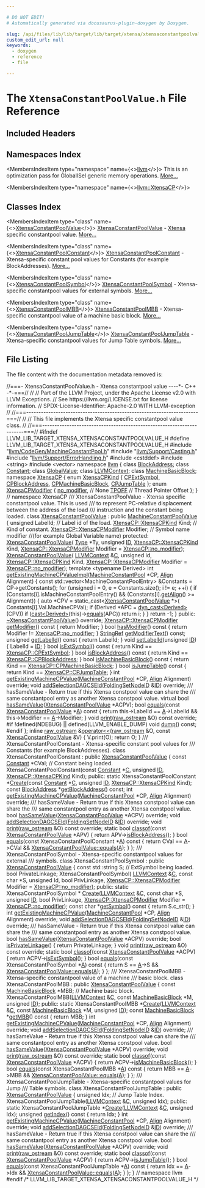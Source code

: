```yaml
---

# DO NOT EDIT!
# Automatically generated via docusaurus-plugin-doxygen by Doxygen.

slug: /api/files/lib/lib/target/lib/target/xtensa/xtensaconstantpoolvalue-h
custom_edit_url: null
keywords:
  - doxygen
  - reference
  - file

---
```





# The `XtensaConstantPoolValue.h` File Reference

<DoxygenPage pluginConfig={pluginConfig}>



## Included Headers

<IncludesList>
<IncludesListItem
  filePath="llvm/CodeGen/MachineConstantPool.h"
  permalink="/docs/api/files/include/include/llvm/include/llvm/codegen/machineconstantpool-h"
  isLocal="true" />
<IncludesListItem
  filePath="llvm/Support/Casting.h"
  permalink="/docs/api/files/include/include/llvm/include/llvm/support/casting-h"
  isLocal="true" />
<IncludesListItem
  filePath="llvm/Support/ErrorHandling.h"
  permalink="/docs/api/files/include/include/llvm/include/llvm/support/errorhandling-h"
  isLocal="true" />
<IncludesListItem
  filePath="cstddef"
  permalink=""
  isLocal="false" />
<IncludesListItem
  filePath="string"
  permalink=""
  isLocal="false" />
<IncludesListItem
  filePath="vector"
  permalink=""
  isLocal="false" />
</IncludesList>

## Namespaces Index

<MembersIndex>

<MembersIndexItem
  type="namespace"
  name={<><a href="/docs/api/namespaces/llvm">llvm</a></>}>
This is an optimization pass for GlobalISel generic memory operations. <a href="/docs/api/namespaces/llvm/#details">More...</a>
</MembersIndexItem>

<MembersIndexItem
  type="namespace"
  name={<><a href="/docs/api/namespaces/llvm/xtensacp">llvm::XtensaCP</a></>}>
</MembersIndexItem>

</MembersIndex>

## Classes Index

<MembersIndex>

<MembersIndexItem
  type="class"
  name={<><a href="/docs/api/classes/llvm/xtensaconstantpoolvalue">XtensaConstantPoolValue</a></>}>
<a href="/docs/api/classes/llvm/xtensaconstantpoolvalue">XtensaConstantPoolValue</a> - <a href="/docs/api/namespaces/llvm/xtensa">Xtensa</a> specific constantpool value. <a href="/docs/api/classes/llvm/xtensaconstantpoolvalue/#details">More...</a>
</MembersIndexItem>

<MembersIndexItem
  type="class"
  name={<><a href="/docs/api/classes/llvm/xtensaconstantpoolconstant">XtensaConstantPoolConstant</a></>}>
<a href="/docs/api/classes/llvm/xtensaconstantpoolconstant">XtensaConstantPoolConstant</a> - Xtensa-specific constant pool values for Constants (for example BlockAddresses). <a href="/docs/api/classes/llvm/xtensaconstantpoolconstant/#details">More...</a>
</MembersIndexItem>

<MembersIndexItem
  type="class"
  name={<><a href="/docs/api/classes/llvm/xtensaconstantpoolsymbol">XtensaConstantPoolSymbol</a></>}>
<a href="/docs/api/classes/llvm/xtensaconstantpoolsymbol">XtensaConstantPoolSymbol</a> - Xtensa-specific constantpool values for external symbols. <a href="/docs/api/classes/llvm/xtensaconstantpoolsymbol/#details">More...</a>
</MembersIndexItem>

<MembersIndexItem
  type="class"
  name={<><a href="/docs/api/classes/llvm/xtensaconstantpoolmbb">XtensaConstantPoolMBB</a></>}>
<a href="/docs/api/classes/llvm/xtensaconstantpoolmbb">XtensaConstantPoolMBB</a> - Xtensa-specific constantpool value of a machine basic block. <a href="/docs/api/classes/llvm/xtensaconstantpoolmbb/#details">More...</a>
</MembersIndexItem>

<MembersIndexItem
  type="class"
  name={<><a href="/docs/api/classes/llvm/xtensaconstantpooljumptable">XtensaConstantPoolJumpTable</a></>}>
<a href="/docs/api/classes/llvm/xtensaconstantpooljumptable">XtensaConstantPoolJumpTable</a> - Xtensa-specific constantpool values for Jump Table symbols. <a href="/docs/api/classes/llvm/xtensaconstantpooljumptable/#details">More...</a>
</MembersIndexItem>

</MembersIndex>


## File Listing

The file content with the documentation metadata removed is:

<ProgramListing>

<Link id="l00001" /><CodeLine lineNumber="1"><Highlight kind="comment">//===- XtensaConstantPoolValue.h - Xtensa constantpool value ----&#42;- C++ -&#42;-===//</Highlight><Highlight kind="normal"></Highlight></CodeLine>
<Link id="l00002" /><CodeLine lineNumber="2"><Highlight kind="normal"></Highlight><Highlight kind="comment">//</Highlight><Highlight kind="normal"></Highlight></CodeLine>
<Link id="l00003" /><CodeLine lineNumber="3"><Highlight kind="normal"></Highlight><Highlight kind="comment">// Part of the LLVM Project, under the Apache License v2.0 with LLVM Exceptions.</Highlight><Highlight kind="normal"></Highlight></CodeLine>
<Link id="l00004" /><CodeLine lineNumber="4"><Highlight kind="normal"></Highlight><Highlight kind="comment">// See https://llvm.org/LICENSE.txt for license information.</Highlight><Highlight kind="normal"></Highlight></CodeLine>
<Link id="l00005" /><CodeLine lineNumber="5"><Highlight kind="normal"></Highlight><Highlight kind="comment">// SPDX-License-Identifier: Apache-2.0 WITH LLVM-exception</Highlight><Highlight kind="normal"></Highlight></CodeLine>
<Link id="l00006" /><CodeLine lineNumber="6"><Highlight kind="normal"></Highlight><Highlight kind="comment">//</Highlight><Highlight kind="normal"></Highlight></CodeLine>
<Link id="l00007" /><CodeLine lineNumber="7"><Highlight kind="normal"></Highlight><Highlight kind="comment">//===----------------------------------------------------------------------===//</Highlight><Highlight kind="normal"></Highlight></CodeLine>
<Link id="l00008" /><CodeLine lineNumber="8"><Highlight kind="normal"></Highlight><Highlight kind="comment">//</Highlight><Highlight kind="normal"></Highlight></CodeLine>
<Link id="l00009" /><CodeLine lineNumber="9"><Highlight kind="normal"></Highlight><Highlight kind="comment">// This file implements the Xtensa specific constantpool value class.</Highlight><Highlight kind="normal"></Highlight></CodeLine>
<Link id="l00010" /><CodeLine lineNumber="10"><Highlight kind="normal"></Highlight><Highlight kind="comment">//</Highlight><Highlight kind="normal"></Highlight></CodeLine>
<Link id="l00011" /><CodeLine lineNumber="11"><Highlight kind="normal"></Highlight><Highlight kind="comment">//===----------------------------------------------------------------------===//</Highlight><Highlight kind="normal"></Highlight></CodeLine>
<Link id="l00012" /><CodeLine lineNumber="12"><Highlight kind="normal"></Highlight></CodeLine>
<Link id="l00013" /><CodeLine lineNumber="13"><Highlight kind="normal"></Highlight><Highlight kind="preprocessor">#ifndef LLVM&#95;LIB&#95;TARGET&#95;XTENSA&#95;XTENSACONSTANTPOOLVALUE&#95;H</Highlight><Highlight kind="normal"></Highlight></CodeLine>
<Link id="l00014" /><CodeLine lineNumber="14"><Highlight kind="normal"></Highlight><Highlight kind="preprocessor">#define LLVM&#95;LIB&#95;TARGET&#95;XTENSA&#95;XTENSACONSTANTPOOLVALUE&#95;H</Highlight><Highlight kind="normal"></Highlight></CodeLine>
<Link id="l00015" /><CodeLine lineNumber="15"><Highlight kind="normal"></Highlight></CodeLine>
<Link id="l00016" /><CodeLine lineNumber="16"><Highlight kind="normal"></Highlight><Highlight kind="preprocessor">#include &quot;<a href="/docs/api/files/include/include/llvm/include/llvm/codegen/machineconstantpool-h">llvm/CodeGen/MachineConstantPool.h</a>&quot;</Highlight><Highlight kind="normal"></Highlight></CodeLine>
<Link id="l00017" /><CodeLine lineNumber="17"><Highlight kind="normal"></Highlight><Highlight kind="preprocessor">#include &quot;<a href="/docs/api/files/include/include/llvm/include/llvm/support/casting-h">llvm/Support/Casting.h</a>&quot;</Highlight><Highlight kind="normal"></Highlight></CodeLine>
<Link id="l00018" /><CodeLine lineNumber="18"><Highlight kind="normal"></Highlight><Highlight kind="preprocessor">#include &quot;<a href="/docs/api/files/include/include/llvm/include/llvm/support/errorhandling-h">llvm/Support/ErrorHandling.h</a>&quot;</Highlight><Highlight kind="normal"></Highlight></CodeLine>
<Link id="l00019" /><CodeLine lineNumber="19"><Highlight kind="normal"></Highlight><Highlight kind="preprocessor">#include &lt;cstddef&gt;</Highlight><Highlight kind="normal"></Highlight></CodeLine>
<Link id="l00020" /><CodeLine lineNumber="20"><Highlight kind="normal"></Highlight><Highlight kind="preprocessor">#include &lt;string&gt;</Highlight><Highlight kind="normal"></Highlight></CodeLine>
<Link id="l00021" /><CodeLine lineNumber="21"><Highlight kind="normal"></Highlight><Highlight kind="preprocessor">#include &lt;vector&gt;</Highlight><Highlight kind="normal"></Highlight></CodeLine>
<Link id="l00022" /><CodeLine lineNumber="22"><Highlight kind="normal"></Highlight></CodeLine>
<Link id="l00023" /><CodeLine lineNumber="23"><Highlight kind="normal"></Highlight><Highlight kind="keyword">namespace </Highlight><Highlight kind="normal"><a href="/docs/api/namespaces/llvm">llvm</a> &#123;</Highlight></CodeLine>
<Link id="l00024" /><CodeLine lineNumber="24"><Highlight kind="normal"></Highlight></CodeLine>
<Link id="l00025" /><CodeLine lineNumber="25"><Highlight kind="normal"></Highlight><Highlight kind="keyword">class </Highlight><Highlight kind="normal"><a href="/docs/api/classes/llvm/blockaddress">BlockAddress</a>;</Highlight></CodeLine>
<Link id="l00026" /><CodeLine lineNumber="26"><Highlight kind="normal"></Highlight><Highlight kind="keyword">class </Highlight><Highlight kind="normal"><a href="/docs/api/classes/llvm/constant">Constant</a>;</Highlight></CodeLine>
<Link id="l00027" /><CodeLine lineNumber="27"><Highlight kind="normal"></Highlight><Highlight kind="keyword">class </Highlight><Highlight kind="normal"><a href="/docs/api/classes/llvm/globalvalue">GlobalValue</a>;</Highlight></CodeLine>
<Link id="l00028" /><CodeLine lineNumber="28"><Highlight kind="normal"></Highlight><Highlight kind="keyword">class </Highlight><Highlight kind="normal"><a href="/docs/api/classes/llvm/llvmcontext">LLVMContext</a>;</Highlight></CodeLine>
<Link id="l00029" /><CodeLine lineNumber="29"><Highlight kind="normal"></Highlight><Highlight kind="keyword">class </Highlight><Highlight kind="normal"><a href="/docs/api/classes/llvm/machinebasicblock">MachineBasicBlock</a>;</Highlight></CodeLine>
<Link id="l00030" /><CodeLine lineNumber="30"><Highlight kind="normal"></Highlight></CodeLine>
<Link id="l00031" /><CodeLine lineNumber="31" lineLink="/docs/api/namespaces/llvm/xtensacp"><Highlight kind="normal"></Highlight><Highlight kind="keyword">namespace </Highlight><Highlight kind="normal"><a href="/docs/api/namespaces/llvm/xtensacp">XtensaCP</a> &#123;</Highlight></CodeLine>
<Link id="l00032" /><CodeLine lineNumber="32" lineLink="/docs/api/namespaces/llvm/xtensacp/#a3a525a99a5b55d48a46d23eab21558ed"><Highlight kind="normal"></Highlight><Highlight kind="keyword">enum</Highlight><Highlight kind="normal"> <a href="/docs/api/namespaces/llvm/xtensacp/#a3a525a99a5b55d48a46d23eab21558ed">XtensaCPKind</a> &#123;</Highlight></CodeLine>
<Link id="l00033" /><CodeLine lineNumber="33" lineLink="/docs/api/namespaces/llvm/xtensacp/#a3a525a99a5b55d48a46d23eab21558eda6a765aeaa4121b82d4cf318652738ce1"><Highlight kind="normal">  <a href="/docs/api/namespaces/llvm/xtensacp/#a3a525a99a5b55d48a46d23eab21558eda6a765aeaa4121b82d4cf318652738ce1">CPExtSymbol</a>,</Highlight></CodeLine>
<Link id="l00034" /><CodeLine lineNumber="34" lineLink="/docs/api/namespaces/llvm/xtensacp/#a3a525a99a5b55d48a46d23eab21558eda50de8cf161cd71df130c5a4054aefd52"><Highlight kind="normal">  <a href="/docs/api/namespaces/llvm/xtensacp/#a3a525a99a5b55d48a46d23eab21558eda50de8cf161cd71df130c5a4054aefd52">CPBlockAddress</a>,</Highlight></CodeLine>
<Link id="l00035" /><CodeLine lineNumber="35" lineLink="/docs/api/namespaces/llvm/xtensacp/#a3a525a99a5b55d48a46d23eab21558eda5bb965b11321e5582cb07b5314be058e"><Highlight kind="normal">  <a href="/docs/api/namespaces/llvm/xtensacp/#a3a525a99a5b55d48a46d23eab21558eda5bb965b11321e5582cb07b5314be058e">CPMachineBasicBlock</a>,</Highlight></CodeLine>
<Link id="l00036" /><CodeLine lineNumber="36" lineLink="/docs/api/namespaces/llvm/xtensacp/#a3a525a99a5b55d48a46d23eab21558edae2ee75b083eaaa4cd4bba1d3bbe26b5c"><Highlight kind="normal">  <a href="/docs/api/namespaces/llvm/xtensacp/#a3a525a99a5b55d48a46d23eab21558edae2ee75b083eaaa4cd4bba1d3bbe26b5c">CPJumpTable</a></Highlight></CodeLine>
<Link id="l00037" /><CodeLine lineNumber="37"><Highlight kind="normal">&#125;;</Highlight></CodeLine>
<Link id="l00038" /><CodeLine lineNumber="38"><Highlight kind="normal"></Highlight></CodeLine>
<Link id="l00039" /><CodeLine lineNumber="39" lineLink="/docs/api/namespaces/llvm/xtensacp/#ab65f273c30eeb4ef6d0a162bd53b40ce"><Highlight kind="normal"></Highlight><Highlight kind="keyword">enum</Highlight><Highlight kind="normal"> <a href="/docs/api/namespaces/llvm/xtensacp/#ab65f273c30eeb4ef6d0a162bd53b40ce">XtensaCPModifier</a> &#123;</Highlight></CodeLine>
<Link id="l00040" /><CodeLine lineNumber="40" lineLink="/docs/api/namespaces/llvm/xtensacp/#ab65f273c30eeb4ef6d0a162bd53b40ceab799a87d12a8af0b475611ee234205c1"><Highlight kind="normal">  <a href="/docs/api/namespaces/llvm/xtensacp/#ab65f273c30eeb4ef6d0a162bd53b40ceab799a87d12a8af0b475611ee234205c1">no&#95;modifier</a>, </Highlight><Highlight kind="comment">// None</Highlight><Highlight kind="normal"></Highlight></CodeLine>
<Link id="l00041" /><CodeLine lineNumber="41" lineLink="/docs/api/namespaces/llvm/xtensacp/#ab65f273c30eeb4ef6d0a162bd53b40ceaa8d6600b70f45981fc58530ea371d67d"><Highlight kind="normal">  <a href="/docs/api/namespaces/llvm/xtensacp/#ab65f273c30eeb4ef6d0a162bd53b40ceaa8d6600b70f45981fc58530ea371d67d">TPOFF</a>        </Highlight><Highlight kind="comment">// Thread Pointer Offset</Highlight><Highlight kind="normal"></Highlight></CodeLine>
<Link id="l00042" /><CodeLine lineNumber="42"><Highlight kind="normal">&#125;;</Highlight></CodeLine>
<Link id="l00043" /><CodeLine lineNumber="43"><Highlight kind="normal">&#125; </Highlight><Highlight kind="comment">// namespace XtensaCP</Highlight><Highlight kind="normal"></Highlight></CodeLine>
<Link id="l00044" /><CodeLine lineNumber="44"><Highlight kind="normal"></Highlight><Highlight kind="comment"></Highlight></CodeLine>
<Link id="l00045" /><CodeLine lineNumber="45"><Highlight kind="comment">/// XtensaConstantPoolValue - Xtensa specific constantpool value. This is used</Highlight></CodeLine>
<Link id="l00046" /><CodeLine lineNumber="46"><Highlight kind="comment">/// to represent PC-relative displacement between the address of the load</Highlight></CodeLine>
<Link id="l00047" /><CodeLine lineNumber="47"><Highlight kind="comment">/// instruction and the constant being loaded.</Highlight><Highlight kind="normal"></Highlight></CodeLine>
<Link id="l00048" /><CodeLine lineNumber="48" lineLink="/docs/api/classes/llvm/xtensaconstantpoolvalue"><Highlight kind="normal"></Highlight><Highlight kind="keyword">class </Highlight><Highlight kind="normal"><a href="/docs/api/classes/llvm/xtensaconstantpoolvalue/#a765edbf8d35f03adf16199d204125b08">XtensaConstantPoolValue</a> : </Highlight><Highlight kind="keyword">public</Highlight><Highlight kind="normal"> <a href="/docs/api/classes/llvm/machineconstantpoolvalue/#ac688aad44da54c2262096a4b5c5891f4">MachineConstantPoolValue</a> &#123;</Highlight></CodeLine>
<Link id="l00049" /><CodeLine lineNumber="49"><Highlight kind="normal">  </Highlight><Highlight kind="keywordtype">unsigned</Highlight><Highlight kind="normal"> LabelId;                    </Highlight><Highlight kind="comment">// Label id of the load.</Highlight><Highlight kind="normal"></Highlight></CodeLine>
<Link id="l00050" /><CodeLine lineNumber="50"><Highlight kind="normal">  <a href="/docs/api/namespaces/llvm/xtensacp/#a3a525a99a5b55d48a46d23eab21558ed">XtensaCP::XtensaCPKind</a> Kind;         </Highlight><Highlight kind="comment">// Kind of constant.</Highlight><Highlight kind="normal"></Highlight></CodeLine>
<Link id="l00051" /><CodeLine lineNumber="51"><Highlight kind="normal">  <a href="/docs/api/namespaces/llvm/xtensacp/#ab65f273c30eeb4ef6d0a162bd53b40ce">XtensaCP::XtensaCPModifier</a> Modifier; </Highlight><Highlight kind="comment">// Symbol name modifier</Highlight><Highlight kind="normal"></Highlight></CodeLine>
<Link id="l00052" /><CodeLine lineNumber="52"><Highlight kind="normal">                                       </Highlight><Highlight kind="comment">//(for example Global Variable name)</Highlight><Highlight kind="normal"></Highlight></CodeLine>
<Link id="l00053" /><CodeLine lineNumber="53"><Highlight kind="normal"></Highlight></CodeLine>
<Link id="l00054" /><CodeLine lineNumber="54"><Highlight kind="normal"></Highlight><Highlight kind="keyword">protected</Highlight><Highlight kind="normal">:</Highlight></CodeLine>
<Link id="l00055" /><CodeLine lineNumber="55"><Highlight kind="normal">  <a href="/docs/api/classes/llvm/xtensaconstantpoolvalue/#a765edbf8d35f03adf16199d204125b08">XtensaConstantPoolValue</a>(</Highlight></CodeLine>
<Link id="l00056" /><CodeLine lineNumber="56"><Highlight kind="normal">      <a href="/docs/api/classes/llvm/type">Type</a> &#42;Ty, </Highlight><Highlight kind="keywordtype">unsigned</Highlight><Highlight kind="normal"> <a href="/docs/api/namespaces/llvm/callingconv/#abdf8cf606905c10634e831390981b0ed">ID</a>, <a href="/docs/api/namespaces/llvm/xtensacp/#a3a525a99a5b55d48a46d23eab21558ed">XtensaCP::XtensaCPKind</a> Kind,</Highlight></CodeLine>
<Link id="l00057" /><CodeLine lineNumber="57"><Highlight kind="normal">      <a href="/docs/api/namespaces/llvm/xtensacp/#ab65f273c30eeb4ef6d0a162bd53b40ce">XtensaCP::XtensaCPModifier</a> Modifier = <a href="/docs/api/namespaces/llvm/xtensacp/#ab65f273c30eeb4ef6d0a162bd53b40ceab799a87d12a8af0b475611ee234205c1">XtensaCP::no&#95;modifier</a>);</Highlight></CodeLine>
<Link id="l00058" /><CodeLine lineNumber="58"><Highlight kind="normal"></Highlight></CodeLine>
<Link id="l00059" /><CodeLine lineNumber="59"><Highlight kind="normal">  <a href="/docs/api/classes/llvm/xtensaconstantpoolvalue/#a765edbf8d35f03adf16199d204125b08">XtensaConstantPoolValue</a>(</Highlight></CodeLine>
<Link id="l00060" /><CodeLine lineNumber="60"><Highlight kind="normal">      <a href="/docs/api/classes/llvm/llvmcontext">LLVMContext</a> &amp;<a href="/docs/api/namespaces/llvm/callingconv/#ac6aa1387c4375260e2468eb5a77fdb4cafd841a49aec1539bc88abc8ff9e170fb">C</a>, </Highlight><Highlight kind="keywordtype">unsigned</Highlight><Highlight kind="normal"> </Highlight><Highlight kind="keywordtype">id</Highlight><Highlight kind="normal">, <a href="/docs/api/namespaces/llvm/xtensacp/#a3a525a99a5b55d48a46d23eab21558ed">XtensaCP::XtensaCPKind</a> Kind,</Highlight></CodeLine>
<Link id="l00061" /><CodeLine lineNumber="61"><Highlight kind="normal">      <a href="/docs/api/namespaces/llvm/xtensacp/#ab65f273c30eeb4ef6d0a162bd53b40ce">XtensaCP::XtensaCPModifier</a> Modifier = <a href="/docs/api/namespaces/llvm/xtensacp/#ab65f273c30eeb4ef6d0a162bd53b40ceab799a87d12a8af0b475611ee234205c1">XtensaCP::no&#95;modifier</a>);</Highlight></CodeLine>
<Link id="l00062" /><CodeLine lineNumber="62"><Highlight kind="normal"></Highlight></CodeLine>
<Link id="l00063" /><CodeLine lineNumber="63"><Highlight kind="normal">  </Highlight><Highlight kind="keyword">template</Highlight><Highlight kind="normal"> &lt;</Highlight><Highlight kind="keyword">typename</Highlight><Highlight kind="normal"> Derived&gt;</Highlight></CodeLine>
<Link id="l00064" /><CodeLine lineNumber="64" lineLink="/docs/api/classes/llvm/xtensaconstantpoolvalue/#a3c10be993d9d234692503295df2b2f58"><Highlight kind="normal">  </Highlight><Highlight kind="keywordtype">int</Highlight><Highlight kind="normal"> <a href="/docs/api/classes/llvm/xtensaconstantpoolvalue/#a3c10be993d9d234692503295df2b2f58">getExistingMachineCPValueImpl</a>(<a href="/docs/api/classes/llvm/machineconstantpool">MachineConstantPool</a> &#42;CP, <a href="/docs/api/structs/llvm/align">Align</a> Alignment) &#123;</Highlight></CodeLine>
<Link id="l00065" /><CodeLine lineNumber="65"><Highlight kind="normal">    </Highlight><Highlight kind="keyword">const</Highlight><Highlight kind="normal"> std::vector&lt;MachineConstantPoolEntry&gt; &amp;Constants = CP-&gt;getConstants();</Highlight></CodeLine>
<Link id="l00066" /><CodeLine lineNumber="66"><Highlight kind="normal">    </Highlight><Highlight kind="keywordflow">for</Highlight><Highlight kind="normal"> (</Highlight><Highlight kind="keywordtype">unsigned</Highlight><Highlight kind="normal"> i = 0, e = Constants.size(); i != e; ++i) &#123;</Highlight></CodeLine>
<Link id="l00067" /><CodeLine lineNumber="67"><Highlight kind="normal">      </Highlight><Highlight kind="keywordflow">if</Highlight><Highlight kind="normal"> (Constants&#91;i&#93;.isMachineConstantPoolEntry() &amp;&amp;</Highlight></CodeLine>
<Link id="l00068" /><CodeLine lineNumber="68"><Highlight kind="normal">          (Constants&#91;i&#93;.<a href="/docs/api/namespaces/llvm/#a44361e635fd7461e3a8eeb7fc9ad4f04">getAlign</a>() &gt;= Alignment)) &#123;</Highlight></CodeLine>
<Link id="l00069" /><CodeLine lineNumber="69"><Highlight kind="normal">        </Highlight><Highlight kind="keyword">auto</Highlight><Highlight kind="normal"> &#42;CPV = </Highlight><Highlight kind="keyword">static&#95;cast&lt;</Highlight><Highlight kind="normal"><a href="/docs/api/classes/llvm/xtensaconstantpoolvalue/#a765edbf8d35f03adf16199d204125b08">XtensaConstantPoolValue</a> &#42;</Highlight><Highlight kind="keyword">&gt;</Highlight><Highlight kind="normal">(</Highlight></CodeLine>
<Link id="l00070" /><CodeLine lineNumber="70"><Highlight kind="normal">            Constants&#91;i&#93;.Val.MachineCPVal);</Highlight></CodeLine>
<Link id="l00071" /><CodeLine lineNumber="71"><Highlight kind="normal">        </Highlight><Highlight kind="keywordflow">if</Highlight><Highlight kind="normal"> (Derived &#42;APC = <a href="/docs/api/namespaces/llvm/#a22eeee01734061ac1b31ccd994c49eef">dyn&#95;cast&lt;Derived&gt;</a>(CPV))</Highlight></CodeLine>
<Link id="l00072" /><CodeLine lineNumber="72"><Highlight kind="normal">          </Highlight><Highlight kind="keywordflow">if</Highlight><Highlight kind="normal"> (<a href="/docs/api/namespaces/llvm/#ac4fc845f5ed92de63cd4474f128f5fc5">cast&lt;Derived&gt;</a>(</Highlight><Highlight kind="keyword">this</Highlight><Highlight kind="normal">)-&gt;<a href="/docs/api/classes/llvm/xtensaconstantpoolvalue/#a617163adacda2b48ac39403c1821fcfa">equals</a>(APC))</Highlight></CodeLine>
<Link id="l00073" /><CodeLine lineNumber="73"><Highlight kind="normal">            </Highlight><Highlight kind="keywordflow">return</Highlight><Highlight kind="normal"> i;</Highlight></CodeLine>
<Link id="l00074" /><CodeLine lineNumber="74"><Highlight kind="normal">      &#125;</Highlight></CodeLine>
<Link id="l00075" /><CodeLine lineNumber="75"><Highlight kind="normal">    &#125;</Highlight></CodeLine>
<Link id="l00076" /><CodeLine lineNumber="76"><Highlight kind="normal"></Highlight></CodeLine>
<Link id="l00077" /><CodeLine lineNumber="77"><Highlight kind="normal">    </Highlight><Highlight kind="keywordflow">return</Highlight><Highlight kind="normal"> -1;</Highlight></CodeLine>
<Link id="l00078" /><CodeLine lineNumber="78"><Highlight kind="normal">  &#125;</Highlight></CodeLine>
<Link id="l00079" /><CodeLine lineNumber="79"><Highlight kind="normal"></Highlight></CodeLine>
<Link id="l00080" /><CodeLine lineNumber="80"><Highlight kind="normal"></Highlight><Highlight kind="keyword">public</Highlight><Highlight kind="normal">:</Highlight></CodeLine>
<Link id="l00081" /><CodeLine lineNumber="81"><Highlight kind="normal">  <a href="/docs/api/classes/llvm/xtensaconstantpoolvalue/#a2fa527858f937e6b1b916864deea1ec6">~XtensaConstantPoolValue</a>() </Highlight><Highlight kind="keyword">override</Highlight><Highlight kind="normal">;</Highlight></CodeLine>
<Link id="l00082" /><CodeLine lineNumber="82"><Highlight kind="normal"></Highlight></CodeLine>
<Link id="l00083" /><CodeLine lineNumber="83" lineLink="/docs/api/classes/llvm/xtensaconstantpoolvalue/#ae5b0027fb18fbf6ecb8cb10f71076f0e"><Highlight kind="normal">  <a href="/docs/api/namespaces/llvm/xtensacp/#ab65f273c30eeb4ef6d0a162bd53b40ce">XtensaCP::XtensaCPModifier</a> <a href="/docs/api/classes/llvm/xtensaconstantpoolvalue/#ae5b0027fb18fbf6ecb8cb10f71076f0e">getModifier</a>()</Highlight><Highlight kind="keyword"> const </Highlight><Highlight kind="normal">&#123; </Highlight><Highlight kind="keywordflow">return</Highlight><Highlight kind="normal"> Modifier; &#125;</Highlight></CodeLine>
<Link id="l00084" /><CodeLine lineNumber="84" lineLink="/docs/api/classes/llvm/xtensaconstantpoolvalue/#a74a6405e3e42df80328e697c8c1ea74c"><Highlight kind="normal">  </Highlight><Highlight kind="keywordtype">bool</Highlight><Highlight kind="normal"> <a href="/docs/api/classes/llvm/xtensaconstantpoolvalue/#a74a6405e3e42df80328e697c8c1ea74c">hasModifier</a>()</Highlight><Highlight kind="keyword"> const </Highlight><Highlight kind="normal">&#123; </Highlight><Highlight kind="keywordflow">return</Highlight><Highlight kind="normal"> Modifier != <a href="/docs/api/namespaces/llvm/xtensacp/#ab65f273c30eeb4ef6d0a162bd53b40ceab799a87d12a8af0b475611ee234205c1">XtensaCP::no&#95;modifier</a>; &#125;</Highlight></CodeLine>
<Link id="l00085" /><CodeLine lineNumber="85"><Highlight kind="normal">  <a href="/docs/api/classes/llvm/stringref">StringRef</a> <a href="/docs/api/classes/llvm/xtensaconstantpoolvalue/#a7e7525c2727828dfd392f8cf7ae8da79">getModifierText</a>() </Highlight><Highlight kind="keyword">const</Highlight><Highlight kind="normal">;</Highlight></CodeLine>
<Link id="l00086" /><CodeLine lineNumber="86"><Highlight kind="normal"></Highlight></CodeLine>
<Link id="l00087" /><CodeLine lineNumber="87" lineLink="/docs/api/classes/llvm/xtensaconstantpoolvalue/#a75e08c2e4058c066a25c523f8f88e907"><Highlight kind="normal">  </Highlight><Highlight kind="keywordtype">unsigned</Highlight><Highlight kind="normal"> <a href="/docs/api/classes/llvm/xtensaconstantpoolvalue/#a75e08c2e4058c066a25c523f8f88e907">getLabelId</a>()</Highlight><Highlight kind="keyword"> const </Highlight><Highlight kind="normal">&#123; </Highlight><Highlight kind="keywordflow">return</Highlight><Highlight kind="normal"> LabelId; &#125;</Highlight></CodeLine>
<Link id="l00088" /><CodeLine lineNumber="88" lineLink="/docs/api/classes/llvm/xtensaconstantpoolvalue/#aac58719da1a60cfe271915c58ffbb5b3"><Highlight kind="normal">  </Highlight><Highlight kind="keywordtype">void</Highlight><Highlight kind="normal"> <a href="/docs/api/classes/llvm/xtensaconstantpoolvalue/#aac58719da1a60cfe271915c58ffbb5b3">setLabelId</a>(</Highlight><Highlight kind="keywordtype">unsigned</Highlight><Highlight kind="normal"> <a href="/docs/api/namespaces/llvm/callingconv/#abdf8cf606905c10634e831390981b0ed">ID</a>) &#123; LabelId = <a href="/docs/api/namespaces/llvm/callingconv/#abdf8cf606905c10634e831390981b0ed">ID</a>; &#125;</Highlight></CodeLine>
<Link id="l00089" /><CodeLine lineNumber="89"><Highlight kind="normal"></Highlight></CodeLine>
<Link id="l00090" /><CodeLine lineNumber="90" lineLink="/docs/api/classes/llvm/xtensaconstantpoolvalue/#a1ea124d71c6604a6ac7787d60ee8edad"><Highlight kind="normal">  </Highlight><Highlight kind="keywordtype">bool</Highlight><Highlight kind="normal"> <a href="/docs/api/classes/llvm/xtensaconstantpoolvalue/#a1ea124d71c6604a6ac7787d60ee8edad">isExtSymbol</a>()</Highlight><Highlight kind="keyword"> const </Highlight><Highlight kind="normal">&#123; </Highlight><Highlight kind="keywordflow">return</Highlight><Highlight kind="normal"> Kind == <a href="/docs/api/namespaces/llvm/xtensacp/#a3a525a99a5b55d48a46d23eab21558eda6a765aeaa4121b82d4cf318652738ce1">XtensaCP::CPExtSymbol</a>; &#125;</Highlight></CodeLine>
<Link id="l00091" /><CodeLine lineNumber="91" lineLink="/docs/api/classes/llvm/xtensaconstantpoolvalue/#a9f68a3fb954986275c88d551990490a2"><Highlight kind="normal">  </Highlight><Highlight kind="keywordtype">bool</Highlight><Highlight kind="normal"> <a href="/docs/api/classes/llvm/xtensaconstantpoolvalue/#a9f68a3fb954986275c88d551990490a2">isBlockAddress</a>()</Highlight><Highlight kind="keyword"> const </Highlight><Highlight kind="normal">&#123; </Highlight><Highlight kind="keywordflow">return</Highlight><Highlight kind="normal"> Kind == <a href="/docs/api/namespaces/llvm/xtensacp/#a3a525a99a5b55d48a46d23eab21558eda50de8cf161cd71df130c5a4054aefd52">XtensaCP::CPBlockAddress</a>; &#125;</Highlight></CodeLine>
<Link id="l00092" /><CodeLine lineNumber="92" lineLink="/docs/api/classes/llvm/xtensaconstantpoolvalue/#a90c09412793e433f00e66dfc4f11bc95"><Highlight kind="normal">  </Highlight><Highlight kind="keywordtype">bool</Highlight><Highlight kind="normal"> <a href="/docs/api/classes/llvm/xtensaconstantpoolvalue/#a90c09412793e433f00e66dfc4f11bc95">isMachineBasicBlock</a>()</Highlight><Highlight kind="keyword"> const </Highlight><Highlight kind="normal">&#123;</Highlight></CodeLine>
<Link id="l00093" /><CodeLine lineNumber="93"><Highlight kind="normal">    </Highlight><Highlight kind="keywordflow">return</Highlight><Highlight kind="normal"> Kind == <a href="/docs/api/namespaces/llvm/xtensacp/#a3a525a99a5b55d48a46d23eab21558eda5bb965b11321e5582cb07b5314be058e">XtensaCP::CPMachineBasicBlock</a>;</Highlight></CodeLine>
<Link id="l00094" /><CodeLine lineNumber="94"><Highlight kind="normal">  &#125;</Highlight></CodeLine>
<Link id="l00095" /><CodeLine lineNumber="95" lineLink="/docs/api/classes/llvm/xtensaconstantpoolvalue/#a1c4946a160a9c92c1f8b866001b0ab15"><Highlight kind="normal">  </Highlight><Highlight kind="keywordtype">bool</Highlight><Highlight kind="normal"> <a href="/docs/api/classes/llvm/xtensaconstantpoolvalue/#a1c4946a160a9c92c1f8b866001b0ab15">isJumpTable</a>()</Highlight><Highlight kind="keyword"> const </Highlight><Highlight kind="normal">&#123; </Highlight><Highlight kind="keywordflow">return</Highlight><Highlight kind="normal"> Kind == <a href="/docs/api/namespaces/llvm/xtensacp/#a3a525a99a5b55d48a46d23eab21558edae2ee75b083eaaa4cd4bba1d3bbe26b5c">XtensaCP::CPJumpTable</a>; &#125;</Highlight></CodeLine>
<Link id="l00096" /><CodeLine lineNumber="96"><Highlight kind="normal"></Highlight></CodeLine>
<Link id="l00097" /><CodeLine lineNumber="97"><Highlight kind="normal">  </Highlight><Highlight kind="keywordtype">int</Highlight><Highlight kind="normal"> <a href="/docs/api/classes/llvm/xtensaconstantpoolvalue/#a3a87ed8435d700a73e7eb9acaa58bc79">getExistingMachineCPValue</a>(<a href="/docs/api/classes/llvm/machineconstantpool">MachineConstantPool</a> &#42;CP,</Highlight></CodeLine>
<Link id="l00098" /><CodeLine lineNumber="98"><Highlight kind="normal">                                <a href="/docs/api/structs/llvm/align">Align</a> Alignment) </Highlight><Highlight kind="keyword">override</Highlight><Highlight kind="normal">;</Highlight></CodeLine>
<Link id="l00099" /><CodeLine lineNumber="99"><Highlight kind="normal"></Highlight></CodeLine>
<Link id="l00100" /><CodeLine lineNumber="100"><Highlight kind="normal">  </Highlight><Highlight kind="keywordtype">void</Highlight><Highlight kind="normal"> <a href="/docs/api/classes/llvm/xtensaconstantpoolvalue/#ae3d6cad9352423bf26af9b5a0bb3b2ab">addSelectionDAGCSEId</a>(<a href="/docs/api/classes/llvm/foldingsetnodeid">FoldingSetNodeID</a> &amp;<a href="/docs/api/namespaces/llvm/callingconv/#abdf8cf606905c10634e831390981b0ed">ID</a>) </Highlight><Highlight kind="keyword">override</Highlight><Highlight kind="normal">;</Highlight></CodeLine>
<Link id="l00101" /><CodeLine lineNumber="101"><Highlight kind="normal"></Highlight><Highlight kind="comment"></Highlight></CodeLine>
<Link id="l00102" /><CodeLine lineNumber="102"><Highlight kind="comment">  /// hasSameValue - Return true if this Xtensa constpool value can share the</Highlight></CodeLine>
<Link id="l00103" /><CodeLine lineNumber="103"><Highlight kind="comment">  /// same constantpool entry as another Xtensa constpool value.</Highlight><Highlight kind="normal"></Highlight></CodeLine>
<Link id="l00104" /><CodeLine lineNumber="104"><Highlight kind="normal">  </Highlight><Highlight kind="keyword">virtual</Highlight><Highlight kind="normal"> </Highlight><Highlight kind="keywordtype">bool</Highlight><Highlight kind="normal"> <a href="/docs/api/classes/llvm/xtensaconstantpoolvalue/#a05980aae61642ceb04476b05b56766af">hasSameValue</a>(<a href="/docs/api/classes/llvm/xtensaconstantpoolvalue">XtensaConstantPoolValue</a> &#42;ACPV);</Highlight></CodeLine>
<Link id="l00105" /><CodeLine lineNumber="105"><Highlight kind="normal"></Highlight></CodeLine>
<Link id="l00106" /><CodeLine lineNumber="106" lineLink="/docs/api/classes/llvm/xtensaconstantpoolvalue/#a617163adacda2b48ac39403c1821fcfa"><Highlight kind="normal">  </Highlight><Highlight kind="keywordtype">bool</Highlight><Highlight kind="normal"> <a href="/docs/api/classes/llvm/xtensaconstantpoolvalue/#a617163adacda2b48ac39403c1821fcfa">equals</a>(</Highlight><Highlight kind="keyword">const</Highlight><Highlight kind="normal"> <a href="/docs/api/classes/llvm/xtensaconstantpoolvalue/#a765edbf8d35f03adf16199d204125b08">XtensaConstantPoolValue</a> &#42;<a href="/docs/api/files/lib/lib/ir/builtingcs-cpp/#a2e38c85003a042421cde1647632d0b72">A</a>)</Highlight><Highlight kind="keyword"> const </Highlight><Highlight kind="normal">&#123;</Highlight></CodeLine>
<Link id="l00107" /><CodeLine lineNumber="107"><Highlight kind="normal">    </Highlight><Highlight kind="keywordflow">return</Highlight><Highlight kind="normal"> this-&gt;LabelId == <a href="/docs/api/files/lib/lib/ir/builtingcs-cpp/#a2e38c85003a042421cde1647632d0b72">A</a>-&gt;LabelId &amp;&amp; this-&gt;Modifier == <a href="/docs/api/files/lib/lib/ir/builtingcs-cpp/#a2e38c85003a042421cde1647632d0b72">A</a>-&gt;Modifier;</Highlight></CodeLine>
<Link id="l00108" /><CodeLine lineNumber="108"><Highlight kind="normal">  &#125;</Highlight></CodeLine>
<Link id="l00109" /><CodeLine lineNumber="109"><Highlight kind="normal"></Highlight></CodeLine>
<Link id="l00110" /><CodeLine lineNumber="110"><Highlight kind="normal">  </Highlight><Highlight kind="keywordtype">void</Highlight><Highlight kind="normal"> <a href="/docs/api/classes/llvm/xtensaconstantpoolvalue/#a5d767be0fbed9e21c5dbd08ca46b932b">print</a>(<a href="/docs/api/classes/llvm/raw-ostream">raw&#95;ostream</a> &amp;O) </Highlight><Highlight kind="keyword">const override</Highlight><Highlight kind="normal">;</Highlight></CodeLine>
<Link id="l00111" /><CodeLine lineNumber="111"><Highlight kind="normal"></Highlight></CodeLine>
<Link id="l00112" /><CodeLine lineNumber="112"><Highlight kind="normal"></Highlight><Highlight kind="preprocessor">#if !defined(NDEBUG) || defined(LLVM&#95;ENABLE&#95;DUMP)</Highlight><Highlight kind="normal"></Highlight></CodeLine>
<Link id="l00113" /><CodeLine lineNumber="113"><Highlight kind="normal">  </Highlight><Highlight kind="keywordtype">void</Highlight><Highlight kind="normal"> <a href="/docs/api/classes/llvm/xtensaconstantpoolvalue/#aa6e48199b24d57a81f0edd142c16068c">dump</a>() </Highlight><Highlight kind="keyword">const</Highlight><Highlight kind="normal">;</Highlight></CodeLine>
<Link id="l00114" /><CodeLine lineNumber="114"><Highlight kind="normal"></Highlight><Highlight kind="preprocessor">#endif</Highlight><Highlight kind="normal"></Highlight></CodeLine>
<Link id="l00115" /><CodeLine lineNumber="115"><Highlight kind="normal">&#125;;</Highlight></CodeLine>
<Link id="l00116" /><CodeLine lineNumber="116"><Highlight kind="normal"></Highlight></CodeLine>
<Link id="l00117" /><CodeLine lineNumber="117" lineLink="/docs/api/namespaces/llvm/#ad19c7590d8e35e055b5dac188f197af0"><Highlight kind="normal"></Highlight><Highlight kind="keyword">inline</Highlight><Highlight kind="normal"> <a href="/docs/api/classes/llvm/raw-ostream">raw&#95;ostream</a> &amp;<a href="/docs/api/namespaces/llvm/#ab89f1db02887aa569176f0e29622eb47">operator&lt;&lt;</a>(<a href="/docs/api/classes/llvm/raw-ostream">raw&#95;ostream</a> &amp;O,</Highlight></CodeLine>
<Link id="l00118" /><CodeLine lineNumber="118"><Highlight kind="normal">                               </Highlight><Highlight kind="keyword">const</Highlight><Highlight kind="normal"> <a href="/docs/api/classes/llvm/xtensaconstantpoolvalue">XtensaConstantPoolValue</a> &amp;V) &#123;</Highlight></CodeLine>
<Link id="l00119" /><CodeLine lineNumber="119"><Highlight kind="normal">  V.print(O);</Highlight></CodeLine>
<Link id="l00120" /><CodeLine lineNumber="120"><Highlight kind="normal">  </Highlight><Highlight kind="keywordflow">return</Highlight><Highlight kind="normal"> O;</Highlight></CodeLine>
<Link id="l00121" /><CodeLine lineNumber="121"><Highlight kind="normal">&#125;</Highlight></CodeLine>
<Link id="l00122" /><CodeLine lineNumber="122"><Highlight kind="normal"></Highlight><Highlight kind="comment"></Highlight></CodeLine>
<Link id="l00123" /><CodeLine lineNumber="123"><Highlight kind="comment">/// XtensaConstantPoolConstant - Xtensa-specific constant pool values for</Highlight></CodeLine>
<Link id="l00124" /><CodeLine lineNumber="124"><Highlight kind="comment">/// Constants (for example BlockAddresses).</Highlight><Highlight kind="normal"></Highlight></CodeLine>
<Link id="l00125" /><CodeLine lineNumber="125" lineLink="/docs/api/classes/llvm/xtensaconstantpoolconstant"><Highlight kind="normal"></Highlight><Highlight kind="keyword">class </Highlight><Highlight kind="normal">XtensaConstantPoolConstant : </Highlight><Highlight kind="keyword">public</Highlight><Highlight kind="normal"> <a href="/docs/api/classes/llvm/xtensaconstantpoolvalue/#a765edbf8d35f03adf16199d204125b08">XtensaConstantPoolValue</a> &#123;</Highlight></CodeLine>
<Link id="l00126" /><CodeLine lineNumber="126"><Highlight kind="normal">  </Highlight><Highlight kind="keyword">const</Highlight><Highlight kind="normal"> <a href="/docs/api/classes/llvm/constant">Constant</a> &#42;CVal; </Highlight><Highlight kind="comment">// Constant being loaded.</Highlight><Highlight kind="normal"></Highlight></CodeLine>
<Link id="l00127" /><CodeLine lineNumber="127"><Highlight kind="normal"></Highlight></CodeLine>
<Link id="l00128" /><CodeLine lineNumber="128"><Highlight kind="normal">  XtensaConstantPoolConstant(</Highlight><Highlight kind="keyword">const</Highlight><Highlight kind="normal"> <a href="/docs/api/classes/llvm/constant">Constant</a> &#42;<a href="/docs/api/namespaces/llvm/callingconv/#ac6aa1387c4375260e2468eb5a77fdb4cafd841a49aec1539bc88abc8ff9e170fb">C</a>, </Highlight><Highlight kind="keywordtype">unsigned</Highlight><Highlight kind="normal"> <a href="/docs/api/namespaces/llvm/callingconv/#abdf8cf606905c10634e831390981b0ed">ID</a>,</Highlight></CodeLine>
<Link id="l00129" /><CodeLine lineNumber="129"><Highlight kind="normal">                             <a href="/docs/api/namespaces/llvm/xtensacp/#a3a525a99a5b55d48a46d23eab21558ed">XtensaCP::XtensaCPKind</a> Kind);</Highlight></CodeLine>
<Link id="l00130" /><CodeLine lineNumber="130"><Highlight kind="normal"></Highlight></CodeLine>
<Link id="l00131" /><CodeLine lineNumber="131"><Highlight kind="normal"></Highlight><Highlight kind="keyword">public</Highlight><Highlight kind="normal">:</Highlight></CodeLine>
<Link id="l00132" /><CodeLine lineNumber="132"><Highlight kind="normal">  </Highlight><Highlight kind="keyword">static</Highlight><Highlight kind="normal"> XtensaConstantPoolConstant &#42;<a href="/docs/api/classes/llvm/xtensaconstantpoolconstant/#ad600d7432eb39ca3cc7d256b7a40e433">Create</a>(</Highlight><Highlight kind="keyword">const</Highlight><Highlight kind="normal"> <a href="/docs/api/classes/llvm/constant">Constant</a> &#42;<a href="/docs/api/namespaces/llvm/callingconv/#ac6aa1387c4375260e2468eb5a77fdb4cafd841a49aec1539bc88abc8ff9e170fb">C</a>, </Highlight><Highlight kind="keywordtype">unsigned</Highlight><Highlight kind="normal"> <a href="/docs/api/namespaces/llvm/callingconv/#abdf8cf606905c10634e831390981b0ed">ID</a>,</Highlight></CodeLine>
<Link id="l00133" /><CodeLine lineNumber="133"><Highlight kind="normal">                                            <a href="/docs/api/namespaces/llvm/xtensacp/#a3a525a99a5b55d48a46d23eab21558ed">XtensaCP::XtensaCPKind</a> Kind);</Highlight></CodeLine>
<Link id="l00134" /><CodeLine lineNumber="134"><Highlight kind="normal"></Highlight></CodeLine>
<Link id="l00135" /><CodeLine lineNumber="135"><Highlight kind="normal">  </Highlight><Highlight kind="keyword">const</Highlight><Highlight kind="normal"> <a href="/docs/api/classes/llvm/blockaddress">BlockAddress</a> &#42;<a href="/docs/api/classes/llvm/xtensaconstantpoolconstant/#a8700cf706fb50c1f57b4f8345100221f">getBlockAddress</a>() </Highlight><Highlight kind="keyword">const</Highlight><Highlight kind="normal">;</Highlight></CodeLine>
<Link id="l00136" /><CodeLine lineNumber="136"><Highlight kind="normal"></Highlight></CodeLine>
<Link id="l00137" /><CodeLine lineNumber="137"><Highlight kind="normal">  </Highlight><Highlight kind="keywordtype">int</Highlight><Highlight kind="normal"> <a href="/docs/api/classes/llvm/xtensaconstantpoolconstant/#a1ad5f5628b9d3618c3cd4cc459b7c6ba">getExistingMachineCPValue</a>(<a href="/docs/api/classes/llvm/machineconstantpool">MachineConstantPool</a> &#42;CP,</Highlight></CodeLine>
<Link id="l00138" /><CodeLine lineNumber="138"><Highlight kind="normal">                                <a href="/docs/api/structs/llvm/align">Align</a> Alignment) </Highlight><Highlight kind="keyword">override</Highlight><Highlight kind="normal">;</Highlight></CodeLine>
<Link id="l00139" /><CodeLine lineNumber="139"><Highlight kind="normal"></Highlight><Highlight kind="comment"></Highlight></CodeLine>
<Link id="l00140" /><CodeLine lineNumber="140"><Highlight kind="comment">  /// hasSameValue - Return true if this Xtensa constpool value can share the</Highlight></CodeLine>
<Link id="l00141" /><CodeLine lineNumber="141"><Highlight kind="comment">  /// same constantpool entry as another Xtensa constpool value.</Highlight><Highlight kind="normal"></Highlight></CodeLine>
<Link id="l00142" /><CodeLine lineNumber="142"><Highlight kind="normal">  </Highlight><Highlight kind="keywordtype">bool</Highlight><Highlight kind="normal"> <a href="/docs/api/classes/llvm/xtensaconstantpoolconstant/#a419c3ceee02083f62a1c33bf68db4f5b">hasSameValue</a>(<a href="/docs/api/classes/llvm/xtensaconstantpoolvalue/#a765edbf8d35f03adf16199d204125b08">XtensaConstantPoolValue</a> &#42;ACPV) </Highlight><Highlight kind="keyword">override</Highlight><Highlight kind="normal">;</Highlight></CodeLine>
<Link id="l00143" /><CodeLine lineNumber="143"><Highlight kind="normal"></Highlight></CodeLine>
<Link id="l00144" /><CodeLine lineNumber="144"><Highlight kind="normal">  </Highlight><Highlight kind="keywordtype">void</Highlight><Highlight kind="normal"> <a href="/docs/api/classes/llvm/xtensaconstantpoolconstant/#afd5f1d727eb4919552cdd16b7311a772">addSelectionDAGCSEId</a>(<a href="/docs/api/classes/llvm/foldingsetnodeid">FoldingSetNodeID</a> &amp;<a href="/docs/api/namespaces/llvm/callingconv/#abdf8cf606905c10634e831390981b0ed">ID</a>) </Highlight><Highlight kind="keyword">override</Highlight><Highlight kind="normal">;</Highlight></CodeLine>
<Link id="l00145" /><CodeLine lineNumber="145"><Highlight kind="normal"></Highlight></CodeLine>
<Link id="l00146" /><CodeLine lineNumber="146"><Highlight kind="normal">  </Highlight><Highlight kind="keywordtype">void</Highlight><Highlight kind="normal"> <a href="/docs/api/classes/llvm/xtensaconstantpoolconstant/#ae0b86cc075676b2312b2001a8bfeab33">print</a>(<a href="/docs/api/classes/llvm/raw-ostream">raw&#95;ostream</a> &amp;O) </Highlight><Highlight kind="keyword">const override</Highlight><Highlight kind="normal">;</Highlight></CodeLine>
<Link id="l00147" /><CodeLine lineNumber="147" lineLink="/docs/api/classes/llvm/xtensaconstantpoolconstant/#a4b0ae82eb679d739968c6a02509144a3"><Highlight kind="normal">  </Highlight><Highlight kind="keyword">static</Highlight><Highlight kind="normal"> </Highlight><Highlight kind="keywordtype">bool</Highlight><Highlight kind="normal"> <a href="/docs/api/classes/llvm/xtensaconstantpoolconstant/#a4b0ae82eb679d739968c6a02509144a3">classof</a>(</Highlight><Highlight kind="keyword">const</Highlight><Highlight kind="normal"> <a href="/docs/api/classes/llvm/xtensaconstantpoolvalue/#a765edbf8d35f03adf16199d204125b08">XtensaConstantPoolValue</a> &#42;APV) &#123;</Highlight></CodeLine>
<Link id="l00148" /><CodeLine lineNumber="148"><Highlight kind="normal">    </Highlight><Highlight kind="keywordflow">return</Highlight><Highlight kind="normal"> APV-&gt;<a href="/docs/api/classes/llvm/xtensaconstantpoolvalue/#a9f68a3fb954986275c88d551990490a2">isBlockAddress</a>();</Highlight></CodeLine>
<Link id="l00149" /><CodeLine lineNumber="149"><Highlight kind="normal">  &#125;</Highlight></CodeLine>
<Link id="l00150" /><CodeLine lineNumber="150"><Highlight kind="normal"></Highlight></CodeLine>
<Link id="l00151" /><CodeLine lineNumber="151" lineLink="/docs/api/classes/llvm/xtensaconstantpoolconstant/#ac9c973431447b5f84e2fc0af4b22de6d"><Highlight kind="normal">  </Highlight><Highlight kind="keywordtype">bool</Highlight><Highlight kind="normal"> <a href="/docs/api/classes/llvm/xtensaconstantpoolconstant/#ac9c973431447b5f84e2fc0af4b22de6d">equals</a>(</Highlight><Highlight kind="keyword">const</Highlight><Highlight kind="normal"> XtensaConstantPoolConstant &#42;<a href="/docs/api/files/lib/lib/ir/builtingcs-cpp/#a2e38c85003a042421cde1647632d0b72">A</a>)</Highlight><Highlight kind="keyword"> const </Highlight><Highlight kind="normal">&#123;</Highlight></CodeLine>
<Link id="l00152" /><CodeLine lineNumber="152"><Highlight kind="normal">    </Highlight><Highlight kind="keywordflow">return</Highlight><Highlight kind="normal"> CVal == <a href="/docs/api/files/lib/lib/ir/builtingcs-cpp/#a2e38c85003a042421cde1647632d0b72">A</a>-&gt;CVal &amp;&amp; <a href="/docs/api/classes/llvm/xtensaconstantpoolvalue/#a617163adacda2b48ac39403c1821fcfa">XtensaConstantPoolValue::equals</a>(<a href="/docs/api/files/lib/lib/ir/builtingcs-cpp/#a2e38c85003a042421cde1647632d0b72">A</a>);</Highlight></CodeLine>
<Link id="l00153" /><CodeLine lineNumber="153"><Highlight kind="normal">  &#125;</Highlight></CodeLine>
<Link id="l00154" /><CodeLine lineNumber="154"><Highlight kind="normal">&#125;;</Highlight></CodeLine>
<Link id="l00155" /><CodeLine lineNumber="155"><Highlight kind="normal"></Highlight><Highlight kind="comment"></Highlight></CodeLine>
<Link id="l00156" /><CodeLine lineNumber="156"><Highlight kind="comment">/// XtensaConstantPoolSymbol - Xtensa-specific constantpool values for external</Highlight></CodeLine>
<Link id="l00157" /><CodeLine lineNumber="157"><Highlight kind="comment">/// symbols.</Highlight><Highlight kind="normal"></Highlight></CodeLine>
<Link id="l00158" /><CodeLine lineNumber="158" lineLink="/docs/api/classes/llvm/xtensaconstantpoolsymbol"><Highlight kind="normal"></Highlight><Highlight kind="keyword">class </Highlight><Highlight kind="normal">XtensaConstantPoolSymbol : </Highlight><Highlight kind="keyword">public</Highlight><Highlight kind="normal"> <a href="/docs/api/classes/llvm/xtensaconstantpoolvalue/#a765edbf8d35f03adf16199d204125b08">XtensaConstantPoolValue</a> &#123;</Highlight></CodeLine>
<Link id="l00159" /><CodeLine lineNumber="159"><Highlight kind="normal">  </Highlight><Highlight kind="keyword">const</Highlight><Highlight kind="normal"> std::string S; </Highlight><Highlight kind="comment">// ExtSymbol being loaded.</Highlight><Highlight kind="normal"></Highlight></CodeLine>
<Link id="l00160" /><CodeLine lineNumber="160"><Highlight kind="normal">  </Highlight><Highlight kind="keywordtype">bool</Highlight><Highlight kind="normal"> PrivateLinkage;</Highlight></CodeLine>
<Link id="l00161" /><CodeLine lineNumber="161"><Highlight kind="normal"></Highlight></CodeLine>
<Link id="l00162" /><CodeLine lineNumber="162"><Highlight kind="normal">  XtensaConstantPoolSymbol(</Highlight></CodeLine>
<Link id="l00163" /><CodeLine lineNumber="163"><Highlight kind="normal">      <a href="/docs/api/classes/llvm/llvmcontext">LLVMContext</a> &amp;<a href="/docs/api/namespaces/llvm/callingconv/#ac6aa1387c4375260e2468eb5a77fdb4cafd841a49aec1539bc88abc8ff9e170fb">C</a>, </Highlight><Highlight kind="keyword">const</Highlight><Highlight kind="normal"> </Highlight><Highlight kind="keywordtype">char</Highlight><Highlight kind="normal"> &#42;S, </Highlight><Highlight kind="keywordtype">unsigned</Highlight><Highlight kind="normal"> Id, </Highlight><Highlight kind="keywordtype">bool</Highlight><Highlight kind="normal"> PrivLinkage,</Highlight></CodeLine>
<Link id="l00164" /><CodeLine lineNumber="164"><Highlight kind="normal">      <a href="/docs/api/namespaces/llvm/xtensacp/#ab65f273c30eeb4ef6d0a162bd53b40ce">XtensaCP::XtensaCPModifier</a> Modifier = <a href="/docs/api/namespaces/llvm/xtensacp/#ab65f273c30eeb4ef6d0a162bd53b40ceab799a87d12a8af0b475611ee234205c1">XtensaCP::no&#95;modifier</a>);</Highlight></CodeLine>
<Link id="l00165" /><CodeLine lineNumber="165"><Highlight kind="normal"></Highlight></CodeLine>
<Link id="l00166" /><CodeLine lineNumber="166"><Highlight kind="normal"></Highlight><Highlight kind="keyword">public</Highlight><Highlight kind="normal">:</Highlight></CodeLine>
<Link id="l00167" /><CodeLine lineNumber="167"><Highlight kind="normal">  </Highlight><Highlight kind="keyword">static</Highlight><Highlight kind="normal"> XtensaConstantPoolSymbol &#42;</Highlight></CodeLine>
<Link id="l00168" /><CodeLine lineNumber="168"><Highlight kind="normal">  <a href="/docs/api/classes/llvm/xtensaconstantpoolsymbol/#ab0a487b19cfd3f5516da934304d395dd">Create</a>(<a href="/docs/api/classes/llvm/llvmcontext">LLVMContext</a> &amp;<a href="/docs/api/namespaces/llvm/callingconv/#ac6aa1387c4375260e2468eb5a77fdb4cafd841a49aec1539bc88abc8ff9e170fb">C</a>, </Highlight><Highlight kind="keyword">const</Highlight><Highlight kind="normal"> </Highlight><Highlight kind="keywordtype">char</Highlight><Highlight kind="normal"> &#42;S, </Highlight><Highlight kind="keywordtype">unsigned</Highlight><Highlight kind="normal"> <a href="/docs/api/namespaces/llvm/callingconv/#abdf8cf606905c10634e831390981b0ed">ID</a>, </Highlight><Highlight kind="keywordtype">bool</Highlight><Highlight kind="normal"> PrivLinkage,</Highlight></CodeLine>
<Link id="l00169" /><CodeLine lineNumber="169"><Highlight kind="normal">         <a href="/docs/api/namespaces/llvm/xtensacp/#ab65f273c30eeb4ef6d0a162bd53b40ce">XtensaCP::XtensaCPModifier</a> Modifier = <a href="/docs/api/namespaces/llvm/xtensacp/#ab65f273c30eeb4ef6d0a162bd53b40ceab799a87d12a8af0b475611ee234205c1">XtensaCP::no&#95;modifier</a>);</Highlight></CodeLine>
<Link id="l00170" /><CodeLine lineNumber="170"><Highlight kind="normal"></Highlight></CodeLine>
<Link id="l00171" /><CodeLine lineNumber="171" lineLink="/docs/api/classes/llvm/xtensaconstantpoolsymbol/#ae0a70fc55b97db86abad56d9f3985eaf"><Highlight kind="normal">  </Highlight><Highlight kind="keyword">const</Highlight><Highlight kind="normal"> </Highlight><Highlight kind="keywordtype">char</Highlight><Highlight kind="normal"> &#42;<a href="/docs/api/classes/llvm/xtensaconstantpoolsymbol/#ae0a70fc55b97db86abad56d9f3985eaf">getSymbol</a>()</Highlight><Highlight kind="keyword"> const </Highlight><Highlight kind="normal">&#123; </Highlight><Highlight kind="keywordflow">return</Highlight><Highlight kind="normal"> S.c&#95;str(); &#125;</Highlight></CodeLine>
<Link id="l00172" /><CodeLine lineNumber="172"><Highlight kind="normal"></Highlight></CodeLine>
<Link id="l00173" /><CodeLine lineNumber="173"><Highlight kind="normal">  </Highlight><Highlight kind="keywordtype">int</Highlight><Highlight kind="normal"> <a href="/docs/api/classes/llvm/xtensaconstantpoolsymbol/#abc9f5dc083392e165c86e73ab9630dd2">getExistingMachineCPValue</a>(<a href="/docs/api/classes/llvm/machineconstantpool">MachineConstantPool</a> &#42;CP,</Highlight></CodeLine>
<Link id="l00174" /><CodeLine lineNumber="174"><Highlight kind="normal">                                <a href="/docs/api/structs/llvm/align">Align</a> Alignment) </Highlight><Highlight kind="keyword">override</Highlight><Highlight kind="normal">;</Highlight></CodeLine>
<Link id="l00175" /><CodeLine lineNumber="175"><Highlight kind="normal"></Highlight></CodeLine>
<Link id="l00176" /><CodeLine lineNumber="176"><Highlight kind="normal">  </Highlight><Highlight kind="keywordtype">void</Highlight><Highlight kind="normal"> <a href="/docs/api/classes/llvm/xtensaconstantpoolsymbol/#a3cbdcbb70749af1d429853ea9ed3a857">addSelectionDAGCSEId</a>(<a href="/docs/api/classes/llvm/foldingsetnodeid">FoldingSetNodeID</a> &amp;<a href="/docs/api/namespaces/llvm/callingconv/#abdf8cf606905c10634e831390981b0ed">ID</a>) </Highlight><Highlight kind="keyword">override</Highlight><Highlight kind="normal">;</Highlight></CodeLine>
<Link id="l00177" /><CodeLine lineNumber="177"><Highlight kind="normal"></Highlight><Highlight kind="comment"></Highlight></CodeLine>
<Link id="l00178" /><CodeLine lineNumber="178"><Highlight kind="comment">  /// hasSameValue - Return true if this Xtensa constpool value can share the</Highlight></CodeLine>
<Link id="l00179" /><CodeLine lineNumber="179"><Highlight kind="comment">  /// same constantpool entry as another Xtensa constpool value.</Highlight><Highlight kind="normal"></Highlight></CodeLine>
<Link id="l00180" /><CodeLine lineNumber="180"><Highlight kind="normal">  </Highlight><Highlight kind="keywordtype">bool</Highlight><Highlight kind="normal"> <a href="/docs/api/classes/llvm/xtensaconstantpoolsymbol/#ad8efbf1c50c4090ac62d919f2473d02d">hasSameValue</a>(<a href="/docs/api/classes/llvm/xtensaconstantpoolvalue">XtensaConstantPoolValue</a> &#42;ACPV) </Highlight><Highlight kind="keyword">override</Highlight><Highlight kind="normal">;</Highlight></CodeLine>
<Link id="l00181" /><CodeLine lineNumber="181"><Highlight kind="normal"></Highlight></CodeLine>
<Link id="l00182" /><CodeLine lineNumber="182" lineLink="/docs/api/classes/llvm/xtensaconstantpoolsymbol/#ae646f3b2badcba4a679fec3dfed5d872"><Highlight kind="normal">  </Highlight><Highlight kind="keywordtype">bool</Highlight><Highlight kind="normal"> <a href="/docs/api/classes/llvm/xtensaconstantpoolsymbol/#ae646f3b2badcba4a679fec3dfed5d872">isPrivateLinkage</a>() &#123; </Highlight><Highlight kind="keywordflow">return</Highlight><Highlight kind="normal"> PrivateLinkage; &#125;</Highlight></CodeLine>
<Link id="l00183" /><CodeLine lineNumber="183"><Highlight kind="normal"></Highlight></CodeLine>
<Link id="l00184" /><CodeLine lineNumber="184"><Highlight kind="normal">  </Highlight><Highlight kind="keywordtype">void</Highlight><Highlight kind="normal"> <a href="/docs/api/classes/llvm/xtensaconstantpoolsymbol/#a7ba4298ae23c345473e154565f9e8358">print</a>(<a href="/docs/api/classes/llvm/raw-ostream">raw&#95;ostream</a> &amp;O) </Highlight><Highlight kind="keyword">const override</Highlight><Highlight kind="normal">;</Highlight></CodeLine>
<Link id="l00185" /><CodeLine lineNumber="185"><Highlight kind="normal"></Highlight></CodeLine>
<Link id="l00186" /><CodeLine lineNumber="186" lineLink="/docs/api/classes/llvm/xtensaconstantpoolsymbol/#a7951ef0c320d3169e91a216bf9414b40"><Highlight kind="normal">  </Highlight><Highlight kind="keyword">static</Highlight><Highlight kind="normal"> </Highlight><Highlight kind="keywordtype">bool</Highlight><Highlight kind="normal"> <a href="/docs/api/classes/llvm/xtensaconstantpoolsymbol/#a7951ef0c320d3169e91a216bf9414b40">classof</a>(</Highlight><Highlight kind="keyword">const</Highlight><Highlight kind="normal"> <a href="/docs/api/classes/llvm/xtensaconstantpoolvalue/#a765edbf8d35f03adf16199d204125b08">XtensaConstantPoolValue</a> &#42;ACPV) &#123;</Highlight></CodeLine>
<Link id="l00187" /><CodeLine lineNumber="187"><Highlight kind="normal">    </Highlight><Highlight kind="keywordflow">return</Highlight><Highlight kind="normal"> ACPV-&gt;<a href="/docs/api/classes/llvm/xtensaconstantpoolvalue/#a1ea124d71c6604a6ac7787d60ee8edad">isExtSymbol</a>();</Highlight></CodeLine>
<Link id="l00188" /><CodeLine lineNumber="188"><Highlight kind="normal">  &#125;</Highlight></CodeLine>
<Link id="l00189" /><CodeLine lineNumber="189"><Highlight kind="normal"></Highlight></CodeLine>
<Link id="l00190" /><CodeLine lineNumber="190" lineLink="/docs/api/classes/llvm/xtensaconstantpoolsymbol/#a78fcfb95e981f3eeb99b9404f19622bc"><Highlight kind="normal">  </Highlight><Highlight kind="keywordtype">bool</Highlight><Highlight kind="normal"> <a href="/docs/api/classes/llvm/xtensaconstantpoolsymbol/#a78fcfb95e981f3eeb99b9404f19622bc">equals</a>(</Highlight><Highlight kind="keyword">const</Highlight><Highlight kind="normal"> XtensaConstantPoolSymbol &#42;<a href="/docs/api/files/lib/lib/ir/builtingcs-cpp/#a2e38c85003a042421cde1647632d0b72">A</a>)</Highlight><Highlight kind="keyword"> const </Highlight><Highlight kind="normal">&#123;</Highlight></CodeLine>
<Link id="l00191" /><CodeLine lineNumber="191"><Highlight kind="normal">    </Highlight><Highlight kind="keywordflow">return</Highlight><Highlight kind="normal"> S == <a href="/docs/api/files/lib/lib/ir/builtingcs-cpp/#a2e38c85003a042421cde1647632d0b72">A</a>-&gt;S &amp;&amp; <a href="/docs/api/classes/llvm/xtensaconstantpoolvalue/#a617163adacda2b48ac39403c1821fcfa">XtensaConstantPoolValue::equals</a>(<a href="/docs/api/files/lib/lib/ir/builtingcs-cpp/#a2e38c85003a042421cde1647632d0b72">A</a>);</Highlight></CodeLine>
<Link id="l00192" /><CodeLine lineNumber="192"><Highlight kind="normal">  &#125;</Highlight></CodeLine>
<Link id="l00193" /><CodeLine lineNumber="193"><Highlight kind="normal">&#125;;</Highlight></CodeLine>
<Link id="l00194" /><CodeLine lineNumber="194"><Highlight kind="normal"></Highlight><Highlight kind="comment"></Highlight></CodeLine>
<Link id="l00195" /><CodeLine lineNumber="195"><Highlight kind="comment">/// XtensaConstantPoolMBB - Xtensa-specific constantpool value of a machine</Highlight></CodeLine>
<Link id="l00196" /><CodeLine lineNumber="196"><Highlight kind="comment">/// basic block.</Highlight><Highlight kind="normal"></Highlight></CodeLine>
<Link id="l00197" /><CodeLine lineNumber="197" lineLink="/docs/api/classes/llvm/xtensaconstantpoolmbb"><Highlight kind="normal"></Highlight><Highlight kind="keyword">class </Highlight><Highlight kind="normal">XtensaConstantPoolMBB : </Highlight><Highlight kind="keyword">public</Highlight><Highlight kind="normal"> <a href="/docs/api/classes/llvm/xtensaconstantpoolvalue/#a765edbf8d35f03adf16199d204125b08">XtensaConstantPoolValue</a> &#123;</Highlight></CodeLine>
<Link id="l00198" /><CodeLine lineNumber="198"><Highlight kind="normal">  </Highlight><Highlight kind="keyword">const</Highlight><Highlight kind="normal"> <a href="/docs/api/classes/llvm/machinebasicblock">MachineBasicBlock</a> &#42;MBB; </Highlight><Highlight kind="comment">// Machine basic block.</Highlight><Highlight kind="normal"></Highlight></CodeLine>
<Link id="l00199" /><CodeLine lineNumber="199"><Highlight kind="normal"></Highlight></CodeLine>
<Link id="l00200" /><CodeLine lineNumber="200"><Highlight kind="normal">  XtensaConstantPoolMBB(<a href="/docs/api/classes/llvm/llvmcontext">LLVMContext</a> &amp;<a href="/docs/api/namespaces/llvm/callingconv/#ac6aa1387c4375260e2468eb5a77fdb4cafd841a49aec1539bc88abc8ff9e170fb">C</a>, </Highlight><Highlight kind="keyword">const</Highlight><Highlight kind="normal"> <a href="/docs/api/classes/llvm/machinebasicblock">MachineBasicBlock</a> &#42;M,</Highlight></CodeLine>
<Link id="l00201" /><CodeLine lineNumber="201"><Highlight kind="normal">                        </Highlight><Highlight kind="keywordtype">unsigned</Highlight><Highlight kind="normal"> <a href="/docs/api/namespaces/llvm/callingconv/#abdf8cf606905c10634e831390981b0ed">ID</a>);</Highlight></CodeLine>
<Link id="l00202" /><CodeLine lineNumber="202"><Highlight kind="normal"></Highlight></CodeLine>
<Link id="l00203" /><CodeLine lineNumber="203"><Highlight kind="normal"></Highlight><Highlight kind="keyword">public</Highlight><Highlight kind="normal">:</Highlight></CodeLine>
<Link id="l00204" /><CodeLine lineNumber="204"><Highlight kind="normal">  </Highlight><Highlight kind="keyword">static</Highlight><Highlight kind="normal"> XtensaConstantPoolMBB &#42;<a href="/docs/api/classes/llvm/xtensaconstantpoolmbb/#a2728a556477ef41f7193f92a06a8a43c">Create</a>(<a href="/docs/api/classes/llvm/llvmcontext">LLVMContext</a> &amp;<a href="/docs/api/namespaces/llvm/callingconv/#ac6aa1387c4375260e2468eb5a77fdb4cafd841a49aec1539bc88abc8ff9e170fb">C</a>,</Highlight></CodeLine>
<Link id="l00205" /><CodeLine lineNumber="205"><Highlight kind="normal">                                       </Highlight><Highlight kind="keyword">const</Highlight><Highlight kind="normal"> <a href="/docs/api/classes/llvm/machinebasicblock">MachineBasicBlock</a> &#42;M, </Highlight><Highlight kind="keywordtype">unsigned</Highlight><Highlight kind="normal"> <a href="/docs/api/namespaces/llvm/callingconv/#abdf8cf606905c10634e831390981b0ed">ID</a>);</Highlight></CodeLine>
<Link id="l00206" /><CodeLine lineNumber="206"><Highlight kind="normal"></Highlight></CodeLine>
<Link id="l00207" /><CodeLine lineNumber="207" lineLink="/docs/api/classes/llvm/xtensaconstantpoolmbb/#afbe6729bdeb44fc622f6416500712f73"><Highlight kind="normal">  </Highlight><Highlight kind="keyword">const</Highlight><Highlight kind="normal"> <a href="/docs/api/classes/llvm/machinebasicblock">MachineBasicBlock</a> &#42;<a href="/docs/api/classes/llvm/xtensaconstantpoolmbb/#afbe6729bdeb44fc622f6416500712f73">getMBB</a>()</Highlight><Highlight kind="keyword"> const </Highlight><Highlight kind="normal">&#123; </Highlight><Highlight kind="keywordflow">return</Highlight><Highlight kind="normal"> MBB; &#125;</Highlight></CodeLine>
<Link id="l00208" /><CodeLine lineNumber="208"><Highlight kind="normal"></Highlight></CodeLine>
<Link id="l00209" /><CodeLine lineNumber="209"><Highlight kind="normal">  </Highlight><Highlight kind="keywordtype">int</Highlight><Highlight kind="normal"> <a href="/docs/api/classes/llvm/xtensaconstantpoolmbb/#ae198a336f23286160403a87d921ba1a0">getExistingMachineCPValue</a>(<a href="/docs/api/classes/llvm/machineconstantpool">MachineConstantPool</a> &#42;CP,</Highlight></CodeLine>
<Link id="l00210" /><CodeLine lineNumber="210"><Highlight kind="normal">                                <a href="/docs/api/structs/llvm/align">Align</a> Alignment) </Highlight><Highlight kind="keyword">override</Highlight><Highlight kind="normal">;</Highlight></CodeLine>
<Link id="l00211" /><CodeLine lineNumber="211"><Highlight kind="normal"></Highlight></CodeLine>
<Link id="l00212" /><CodeLine lineNumber="212"><Highlight kind="normal">  </Highlight><Highlight kind="keywordtype">void</Highlight><Highlight kind="normal"> <a href="/docs/api/classes/llvm/xtensaconstantpoolmbb/#aca7ad25a839945b406cfd0a799068ced">addSelectionDAGCSEId</a>(<a href="/docs/api/classes/llvm/foldingsetnodeid">FoldingSetNodeID</a> &amp;<a href="/docs/api/namespaces/llvm/callingconv/#abdf8cf606905c10634e831390981b0ed">ID</a>) </Highlight><Highlight kind="keyword">override</Highlight><Highlight kind="normal">;</Highlight></CodeLine>
<Link id="l00213" /><CodeLine lineNumber="213"><Highlight kind="normal"></Highlight><Highlight kind="comment"></Highlight></CodeLine>
<Link id="l00214" /><CodeLine lineNumber="214"><Highlight kind="comment">  /// hasSameValue - Return true if this Xtensa constpool value can share the</Highlight></CodeLine>
<Link id="l00215" /><CodeLine lineNumber="215"><Highlight kind="comment">  /// same constantpool entry as another Xtensa constpool value.</Highlight><Highlight kind="normal"></Highlight></CodeLine>
<Link id="l00216" /><CodeLine lineNumber="216"><Highlight kind="normal">  </Highlight><Highlight kind="keywordtype">bool</Highlight><Highlight kind="normal"> <a href="/docs/api/classes/llvm/xtensaconstantpoolmbb/#a5e02d34d43f522bf9e426d914d2533e3">hasSameValue</a>(<a href="/docs/api/classes/llvm/xtensaconstantpoolvalue">XtensaConstantPoolValue</a> &#42;ACPV) </Highlight><Highlight kind="keyword">override</Highlight><Highlight kind="normal">;</Highlight></CodeLine>
<Link id="l00217" /><CodeLine lineNumber="217"><Highlight kind="normal"></Highlight></CodeLine>
<Link id="l00218" /><CodeLine lineNumber="218"><Highlight kind="normal">  </Highlight><Highlight kind="keywordtype">void</Highlight><Highlight kind="normal"> <a href="/docs/api/classes/llvm/xtensaconstantpoolmbb/#a4e74d1b0ffe84330d4664f6b8ed46437">print</a>(<a href="/docs/api/classes/llvm/raw-ostream">raw&#95;ostream</a> &amp;O) </Highlight><Highlight kind="keyword">const override</Highlight><Highlight kind="normal">;</Highlight></CodeLine>
<Link id="l00219" /><CodeLine lineNumber="219"><Highlight kind="normal"></Highlight></CodeLine>
<Link id="l00220" /><CodeLine lineNumber="220" lineLink="/docs/api/classes/llvm/xtensaconstantpoolmbb/#a0005008ddddbc0cf31613e6b9ac479dc"><Highlight kind="normal">  </Highlight><Highlight kind="keyword">static</Highlight><Highlight kind="normal"> </Highlight><Highlight kind="keywordtype">bool</Highlight><Highlight kind="normal"> <a href="/docs/api/classes/llvm/xtensaconstantpoolmbb/#a0005008ddddbc0cf31613e6b9ac479dc">classof</a>(</Highlight><Highlight kind="keyword">const</Highlight><Highlight kind="normal"> <a href="/docs/api/classes/llvm/xtensaconstantpoolvalue/#a765edbf8d35f03adf16199d204125b08">XtensaConstantPoolValue</a> &#42;ACPV) &#123;</Highlight></CodeLine>
<Link id="l00221" /><CodeLine lineNumber="221"><Highlight kind="normal">    </Highlight><Highlight kind="keywordflow">return</Highlight><Highlight kind="normal"> ACPV-&gt;<a href="/docs/api/classes/llvm/xtensaconstantpoolvalue/#a90c09412793e433f00e66dfc4f11bc95">isMachineBasicBlock</a>();</Highlight></CodeLine>
<Link id="l00222" /><CodeLine lineNumber="222"><Highlight kind="normal">  &#125;</Highlight></CodeLine>
<Link id="l00223" /><CodeLine lineNumber="223"><Highlight kind="normal"></Highlight></CodeLine>
<Link id="l00224" /><CodeLine lineNumber="224" lineLink="/docs/api/classes/llvm/xtensaconstantpoolmbb/#a2356862d5a04b931aee051f7c6173356"><Highlight kind="normal">  </Highlight><Highlight kind="keywordtype">bool</Highlight><Highlight kind="normal"> <a href="/docs/api/classes/llvm/xtensaconstantpoolmbb/#a2356862d5a04b931aee051f7c6173356">equals</a>(</Highlight><Highlight kind="keyword">const</Highlight><Highlight kind="normal"> XtensaConstantPoolMBB &#42;<a href="/docs/api/files/lib/lib/ir/builtingcs-cpp/#a2e38c85003a042421cde1647632d0b72">A</a>)</Highlight><Highlight kind="keyword"> const </Highlight><Highlight kind="normal">&#123;</Highlight></CodeLine>
<Link id="l00225" /><CodeLine lineNumber="225"><Highlight kind="normal">    </Highlight><Highlight kind="keywordflow">return</Highlight><Highlight kind="normal"> MBB == <a href="/docs/api/files/lib/lib/ir/builtingcs-cpp/#a2e38c85003a042421cde1647632d0b72">A</a>-&gt;MBB &amp;&amp; <a href="/docs/api/classes/llvm/xtensaconstantpoolvalue/#a617163adacda2b48ac39403c1821fcfa">XtensaConstantPoolValue::equals</a>(<a href="/docs/api/files/lib/lib/ir/builtingcs-cpp/#a2e38c85003a042421cde1647632d0b72">A</a>);</Highlight></CodeLine>
<Link id="l00226" /><CodeLine lineNumber="226"><Highlight kind="normal">  &#125;</Highlight></CodeLine>
<Link id="l00227" /><CodeLine lineNumber="227"><Highlight kind="normal">&#125;;</Highlight></CodeLine>
<Link id="l00228" /><CodeLine lineNumber="228"><Highlight kind="normal"></Highlight><Highlight kind="comment"></Highlight></CodeLine>
<Link id="l00229" /><CodeLine lineNumber="229"><Highlight kind="comment">/// XtensaConstantPoolJumpTable - Xtensa-specific constantpool values for Jump</Highlight></CodeLine>
<Link id="l00230" /><CodeLine lineNumber="230"><Highlight kind="comment">/// Table symbols.</Highlight><Highlight kind="normal"></Highlight></CodeLine>
<Link id="l00231" /><CodeLine lineNumber="231" lineLink="/docs/api/classes/llvm/xtensaconstantpooljumptable"><Highlight kind="normal"></Highlight><Highlight kind="keyword">class </Highlight><Highlight kind="normal">XtensaConstantPoolJumpTable : </Highlight><Highlight kind="keyword">public</Highlight><Highlight kind="normal"> <a href="/docs/api/classes/llvm/xtensaconstantpoolvalue/#a765edbf8d35f03adf16199d204125b08">XtensaConstantPoolValue</a> &#123;</Highlight></CodeLine>
<Link id="l00232" /><CodeLine lineNumber="232"><Highlight kind="normal">  </Highlight><Highlight kind="keywordtype">unsigned</Highlight><Highlight kind="normal"> Idx; </Highlight><Highlight kind="comment">// Jump Table Index.</Highlight><Highlight kind="normal"></Highlight></CodeLine>
<Link id="l00233" /><CodeLine lineNumber="233"><Highlight kind="normal"></Highlight></CodeLine>
<Link id="l00234" /><CodeLine lineNumber="234"><Highlight kind="normal">  XtensaConstantPoolJumpTable(<a href="/docs/api/classes/llvm/llvmcontext">LLVMContext</a> &amp;<a href="/docs/api/namespaces/llvm/callingconv/#ac6aa1387c4375260e2468eb5a77fdb4cafd841a49aec1539bc88abc8ff9e170fb">C</a>, </Highlight><Highlight kind="keywordtype">unsigned</Highlight><Highlight kind="normal"> Idx);</Highlight></CodeLine>
<Link id="l00235" /><CodeLine lineNumber="235"><Highlight kind="normal"></Highlight></CodeLine>
<Link id="l00236" /><CodeLine lineNumber="236"><Highlight kind="normal"></Highlight><Highlight kind="keyword">public</Highlight><Highlight kind="normal">:</Highlight></CodeLine>
<Link id="l00237" /><CodeLine lineNumber="237"><Highlight kind="normal">  </Highlight><Highlight kind="keyword">static</Highlight><Highlight kind="normal"> XtensaConstantPoolJumpTable &#42;<a href="/docs/api/classes/llvm/xtensaconstantpooljumptable/#a40fd24ac9c2565a6c1a5cb2da0b9761f">Create</a>(<a href="/docs/api/classes/llvm/llvmcontext">LLVMContext</a> &amp;<a href="/docs/api/namespaces/llvm/callingconv/#ac6aa1387c4375260e2468eb5a77fdb4cafd841a49aec1539bc88abc8ff9e170fb">C</a>, </Highlight><Highlight kind="keywordtype">unsigned</Highlight><Highlight kind="normal"> Idx);</Highlight></CodeLine>
<Link id="l00238" /><CodeLine lineNumber="238"><Highlight kind="normal"></Highlight></CodeLine>
<Link id="l00239" /><CodeLine lineNumber="239" lineLink="/docs/api/classes/llvm/xtensaconstantpooljumptable/#a7eac3d3d03ac7920d4ce4c6c6137b025"><Highlight kind="normal">  </Highlight><Highlight kind="keywordtype">unsigned</Highlight><Highlight kind="normal"> <a href="/docs/api/classes/llvm/xtensaconstantpooljumptable/#a7eac3d3d03ac7920d4ce4c6c6137b025">getIndex</a>()</Highlight><Highlight kind="keyword"> const </Highlight><Highlight kind="normal">&#123; </Highlight><Highlight kind="keywordflow">return</Highlight><Highlight kind="normal"> Idx; &#125;</Highlight></CodeLine>
<Link id="l00240" /><CodeLine lineNumber="240"><Highlight kind="normal"></Highlight></CodeLine>
<Link id="l00241" /><CodeLine lineNumber="241"><Highlight kind="normal">  </Highlight><Highlight kind="keywordtype">int</Highlight><Highlight kind="normal"> <a href="/docs/api/classes/llvm/xtensaconstantpooljumptable/#ac4d7a0a245173b435a87f1f9ce8141d8">getExistingMachineCPValue</a>(<a href="/docs/api/classes/llvm/machineconstantpool">MachineConstantPool</a> &#42;CP,</Highlight></CodeLine>
<Link id="l00242" /><CodeLine lineNumber="242"><Highlight kind="normal">                                <a href="/docs/api/structs/llvm/align">Align</a> Alignment) </Highlight><Highlight kind="keyword">override</Highlight><Highlight kind="normal">;</Highlight></CodeLine>
<Link id="l00243" /><CodeLine lineNumber="243"><Highlight kind="normal"></Highlight></CodeLine>
<Link id="l00244" /><CodeLine lineNumber="244"><Highlight kind="normal">  </Highlight><Highlight kind="keywordtype">void</Highlight><Highlight kind="normal"> <a href="/docs/api/classes/llvm/xtensaconstantpooljumptable/#aa182ed5c31e0a6e0293730c9569847a1">addSelectionDAGCSEId</a>(<a href="/docs/api/classes/llvm/foldingsetnodeid">FoldingSetNodeID</a> &amp;<a href="/docs/api/namespaces/llvm/callingconv/#abdf8cf606905c10634e831390981b0ed">ID</a>) </Highlight><Highlight kind="keyword">override</Highlight><Highlight kind="normal">;</Highlight></CodeLine>
<Link id="l00245" /><CodeLine lineNumber="245"><Highlight kind="normal"></Highlight><Highlight kind="comment"></Highlight></CodeLine>
<Link id="l00246" /><CodeLine lineNumber="246"><Highlight kind="comment">  /// hasSameValue - Return true if this Xtensa constpool value can share the</Highlight></CodeLine>
<Link id="l00247" /><CodeLine lineNumber="247"><Highlight kind="comment">  /// same constantpool entry as another Xtensa constpool value.</Highlight><Highlight kind="normal"></Highlight></CodeLine>
<Link id="l00248" /><CodeLine lineNumber="248"><Highlight kind="normal">  </Highlight><Highlight kind="keywordtype">bool</Highlight><Highlight kind="normal"> <a href="/docs/api/classes/llvm/xtensaconstantpooljumptable/#adb52e73abdf2cd58f1171dfc9f96f30b">hasSameValue</a>(<a href="/docs/api/classes/llvm/xtensaconstantpoolvalue">XtensaConstantPoolValue</a> &#42;ACPV) </Highlight><Highlight kind="keyword">override</Highlight><Highlight kind="normal">;</Highlight></CodeLine>
<Link id="l00249" /><CodeLine lineNumber="249"><Highlight kind="normal"></Highlight></CodeLine>
<Link id="l00250" /><CodeLine lineNumber="250"><Highlight kind="normal">  </Highlight><Highlight kind="keywordtype">void</Highlight><Highlight kind="normal"> <a href="/docs/api/classes/llvm/xtensaconstantpooljumptable/#aa9c6d4d95a64c0c28bfb0f8907d27a8d">print</a>(<a href="/docs/api/classes/llvm/raw-ostream">raw&#95;ostream</a> &amp;O) </Highlight><Highlight kind="keyword">const override</Highlight><Highlight kind="normal">;</Highlight></CodeLine>
<Link id="l00251" /><CodeLine lineNumber="251"><Highlight kind="normal"></Highlight></CodeLine>
<Link id="l00252" /><CodeLine lineNumber="252" lineLink="/docs/api/classes/llvm/xtensaconstantpooljumptable/#a9506dc9a11529716f95756e1ac8cc60b"><Highlight kind="normal">  </Highlight><Highlight kind="keyword">static</Highlight><Highlight kind="normal"> </Highlight><Highlight kind="keywordtype">bool</Highlight><Highlight kind="normal"> <a href="/docs/api/classes/llvm/xtensaconstantpooljumptable/#a9506dc9a11529716f95756e1ac8cc60b">classof</a>(</Highlight><Highlight kind="keyword">const</Highlight><Highlight kind="normal"> <a href="/docs/api/classes/llvm/xtensaconstantpoolvalue/#a765edbf8d35f03adf16199d204125b08">XtensaConstantPoolValue</a> &#42;ACPV) &#123;</Highlight></CodeLine>
<Link id="l00253" /><CodeLine lineNumber="253"><Highlight kind="normal">    </Highlight><Highlight kind="keywordflow">return</Highlight><Highlight kind="normal"> ACPV-&gt;<a href="/docs/api/classes/llvm/xtensaconstantpoolvalue/#a1c4946a160a9c92c1f8b866001b0ab15">isJumpTable</a>();</Highlight></CodeLine>
<Link id="l00254" /><CodeLine lineNumber="254"><Highlight kind="normal">  &#125;</Highlight></CodeLine>
<Link id="l00255" /><CodeLine lineNumber="255"><Highlight kind="normal"></Highlight></CodeLine>
<Link id="l00256" /><CodeLine lineNumber="256" lineLink="/docs/api/classes/llvm/xtensaconstantpooljumptable/#a87e5bbdd39e8bd4540b5e35b83040998"><Highlight kind="normal">  </Highlight><Highlight kind="keywordtype">bool</Highlight><Highlight kind="normal"> <a href="/docs/api/classes/llvm/xtensaconstantpooljumptable/#a87e5bbdd39e8bd4540b5e35b83040998">equals</a>(</Highlight><Highlight kind="keyword">const</Highlight><Highlight kind="normal"> XtensaConstantPoolJumpTable &#42;<a href="/docs/api/files/lib/lib/ir/builtingcs-cpp/#a2e38c85003a042421cde1647632d0b72">A</a>)</Highlight><Highlight kind="keyword"> const </Highlight><Highlight kind="normal">&#123;</Highlight></CodeLine>
<Link id="l00257" /><CodeLine lineNumber="257"><Highlight kind="normal">    </Highlight><Highlight kind="keywordflow">return</Highlight><Highlight kind="normal"> Idx == <a href="/docs/api/files/lib/lib/ir/builtingcs-cpp/#a2e38c85003a042421cde1647632d0b72">A</a>-&gt;Idx &amp;&amp; <a href="/docs/api/classes/llvm/xtensaconstantpoolvalue/#a617163adacda2b48ac39403c1821fcfa">XtensaConstantPoolValue::equals</a>(<a href="/docs/api/files/lib/lib/ir/builtingcs-cpp/#a2e38c85003a042421cde1647632d0b72">A</a>);</Highlight></CodeLine>
<Link id="l00258" /><CodeLine lineNumber="258"><Highlight kind="normal">  &#125;</Highlight></CodeLine>
<Link id="l00259" /><CodeLine lineNumber="259"><Highlight kind="normal">&#125;;</Highlight></CodeLine>
<Link id="l00260" /><CodeLine lineNumber="260"><Highlight kind="normal"></Highlight></CodeLine>
<Link id="l00261" /><CodeLine lineNumber="261"><Highlight kind="normal">&#125; </Highlight><Highlight kind="comment">// namespace llvm</Highlight><Highlight kind="normal"></Highlight></CodeLine>
<Link id="l00262" /><CodeLine lineNumber="262"><Highlight kind="normal"></Highlight></CodeLine>
<Link id="l00263" /><CodeLine lineNumber="263"><Highlight kind="normal"></Highlight><Highlight kind="preprocessor">#endif </Highlight><Highlight kind="comment">/&#42; LLVM&#95;LIB&#95;TARGET&#95;XTENSA&#95;XTENSACONSTANTPOOLVALUE&#95;H &#42;/</Highlight><Highlight kind="preprocessor"></Highlight></CodeLine>

</ProgramListing>

</DoxygenPage>
